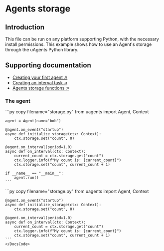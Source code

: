 
# Agents storage

## Introduction

This file can be run on any platform supporting Python, with the necessary install permissions. This example shows how to use an Agent's storage through the uAgents Python library.

## Supporting documentation

- [Creating your first agent ↗️](/guides/agents/create-a-uagent)
- [Creating an interval task ↗️](/guides/agents/interval-task)
- [Agents storage functions ↗️](/guides/agents/intermediate/storage-function)

### The agent
<CodeGroup hasCopy isLocalHostedFile>
<DocsCode local={true}>
    ```py copy filename="storage.py"
    from uagents import Agent, Context

    agent = Agent(name="bob")

    @agent.on_event("startup")
    async def initialize_storage(ctx: Context):
        ctx.storage.set("count", 0)

    @agent.on_interval(period=1.0)
    async def on_interval(ctx: Context):
        current_count = ctx.storage.get("count")
        ctx.logger.info(f"My count is: {current_count}")
        ctx.storage.set("count", current_count + 1)

    if __name__ == "__main__":
        agent.run()
    ```
</DocsCode>

<DocsCode local={false}>
    ```py copy filename="storage.py"
    from uagents import Agent, Context

    @agent.on_event("startup")
    async def initialize_storage(ctx: Context):
        ctx.storage.set("count", 0)

    @agent.on_interval(period=1.0)
    async def on_interval(ctx: Context):
        current_count = ctx.storage.get("count")
        ctx.logger.info(f"My count is: {current_count}")
        ctx.storage.set("count", current_count + 1)
    ```
    </DocsCode>
</CodeGroup>